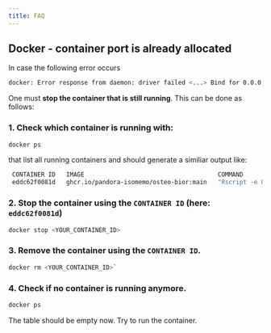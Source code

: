 ```yaml
---
title: FAQ
---
```


##  Docker - container port is already allocated

In case the following error occurs

```bash
docker: Error response from daemon: driver failed <...> Bind for 0.0.0.0:3838 failed: port is already allocated.
```

One must **stop the container that is still running**. This can be done as follows:

### 1. Check which container is running with:

```bash
docker ps
```
that list all running containers and should generate a similiar output like:

```bash
 CONTAINER ID   IMAGE                                     COMMAND                  CREATED             STATUS             PORTS                                       NAMES
 eddc62f0081d   ghcr.io/pandora-isomemo/osteo-bior:main   "Rscript -e OsteoBio…"   About an hour ago   Up About an hour   0.0.0.0:3838->3838/tcp, :::3838->3838/tcp   confident_colden
```
### 2. Stop the container using the `CONTAINER ID` (here: `eddc62f0081d`)

```bash
docker stop <YOUR_CONTAINER_ID>
```

### 3. Remove the container using the `CONTAINER ID`.

```bash
docker rm <YOUR_CONTAINER_ID>`
```

### 4. Check if no container is running anymore.

```bash
docker ps
```

The table should be empty now. Try to run the container.
